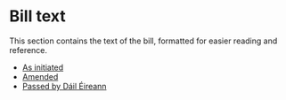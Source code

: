 # Bill text

This section contains the text of the bill, formatted for easier reading and reference.

* [As initiated](1-initial.md)
* [Amended](2-amended.md)
* [Passed by Dáil Éireann](3-passed.md)
